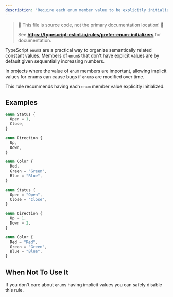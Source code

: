 ```yaml
---
description: "Require each enum member value to be explicitly initialized."
---
```



> 🛑 This file is source code, not the primary documentation location! 🛑
>
> See **https://typescript-eslint.io/rules/prefer-enum-initializers** for documentation.

TypeScript `enum`s are a practical way to organize semantically related constant values.
Members of `enum`s that don't have explicit values are by default given sequentially increasing numbers.

In projects where the value of `enum` members are important, allowing implicit values for enums can cause bugs if `enum`s are modified over time.

This rule recommends having each `enum` member value explicitly initialized.

## Examples

<Tabs>
<TabItem value="❌ Incorrect">

```ts
enum Status {
  Open = 1,
  Close,
}

enum Direction {
  Up,
  Down,
}

enum Color {
  Red,
  Green = "Green",
  Blue = "Blue",
}
```

</TabItem>
<TabItem value="✅ Correct">

```ts
enum Status {
  Open = "Open",
  Close = "Close",
}

enum Direction {
  Up = 1,
  Down = 2,
}

enum Color {
  Red = "Red",
  Green = "Green",
  Blue = "Blue",
}
```

</TabItem>
</Tabs>

## When Not To Use It

If you don't care about `enum`s having implicit values you can safely disable this rule.

